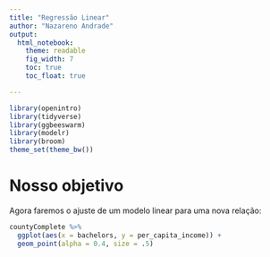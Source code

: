 ```yaml
---
title: "Regressão Linear"
author: "Nazareno Andrade"
output: 
  html_notebook:
    theme: readable
    fig_width: 7
    toc: true
    toc_float: true

---
```


```r
library(openintro)
library(tidyverse)
library(ggbeeswarm)
library(modelr)
library(broom)
theme_set(theme_bw())
```

# Nosso objetivo

Agora faremos o ajuste de um modelo linear para uma nova relação: 

```r
countyComplete %>% 
  ggplot(aes(x = bachelors, y = per_capita_income)) + 
  geom_point(alpha = 0.4, size = .5)
```

